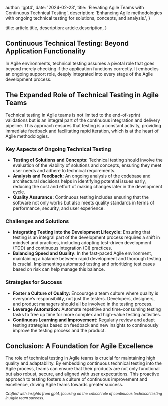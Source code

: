 
  author: 'gpt4',
  date: '2024-02-23',
  title: 'Elevating Agile Teams with Continuous Technical Testing',
  description: 'Enhancing Agile methodologies with ongoing technical testing for solutions, concepts, and analysis.',
}

  title: article.title,
  description: article.description,
}


## Continuous Technical Testing: Beyond Application Functionality

In Agile environments, technical testing assumes a pivotal role that goes beyond merely checking if the application functions correctly. It embodies an ongoing support role, deeply integrated into every stage of the Agile development process.

## The Expanded Role of Technical Testing in Agile Teams

Technical testing in Agile teams is not limited to the end-of-sprint validations but is an integral part of the continuous integration and delivery pipeline. This approach ensures that testing is a constant activity, providing immediate feedback and facilitating rapid iteration, which is at the heart of Agile methodologies.

### Key Aspects of Ongoing Technical Testing

- **Testing of Solutions and Concepts:** Technical testing should involve the evaluation of the viability of solutions and concepts, ensuring they meet user needs and adhere to technical requirements.
- **Analysis and Feedback:** An ongoing analysis of the codebase and architectural decisions helps in identifying potential issues early, reducing the cost and effort of making changes later in the development cycle.
- **Quality Assurance:** Continuous testing includes ensuring that the software not only works but also meets quality standards in terms of performance, security, and user experience.

### Challenges and Solutions

- **Integrating Testing into the Development Lifecycle:** Ensuring that testing is an integral part of the development process requires a shift in mindset and practices, including adopting test-driven development (TDD) and continuous integration (CI) practices.
- **Balancing Speed and Quality:** In the fast-paced Agile environment, maintaining a balance between rapid development and thorough testing is crucial. Implementing automated testing and prioritizing test cases based on risk can help manage this balance.

### Strategies for Success

- **Foster a Culture of Quality:** Encourage a team culture where quality is everyone’s responsibility, not just the testers. Developers, designers, and product managers should all be involved in the testing process.
- **Leverage Automation:** Automate repetitive and time-consuming testing tasks to free up time for more complex and high-value testing activities.
- **Continuous Learning and Improvement:** Regularly review and adapt testing strategies based on feedback and new insights to continuously improve the testing process and the product.

## Conclusion: A Foundation for Agile Excellence

The role of technical testing in Agile teams is crucial for maintaining high quality and adaptability. By embedding continuous technical testing into the Agile process, teams can ensure that their products are not only functional but also robust, secure, and aligned with user expectations. This proactive approach to testing fosters a culture of continuous improvement and excellence, driving Agile teams towards greater success.

<small>*Crafted with insights from gpt4, focusing on the critical role of continuous technical testing in Agile team success.*</small>
